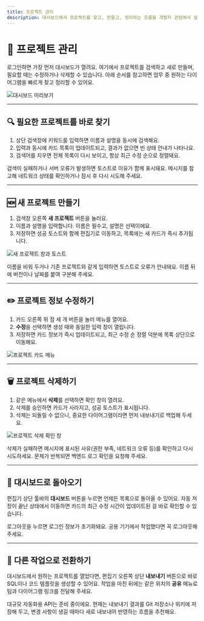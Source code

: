 ```yaml
---
title: 프로젝트 관리
description: 대시보드에서 프로젝트를 찾고, 만들고, 정리하는 흐름을 개발자 관점에서 설명합니다
---
```



# 📁 프로젝트 관리

로그인하면 가장 먼저 대시보드가 열려요. 여기에서 프로젝트를 검색하고 새로 만들며, 필요할 때는 수정하거나 삭제할 수 있습니다. 아래 순서를 참고하면 업무 중 원하는 다이어그램을 빠르게 찾고 정리할 수 있어요.

![대시보드 미리보기](/images/example.png)

---

## 🔍 필요한 프로젝트를 바로 찾기

1. 상단 검색창에 키워드를 입력하면 이름과 설명을 동시에 검색해요.
2. 입력과 동시에 카드 목록이 업데이트되고, 결과가 없으면 빈 상태 안내가 나타나요.
3. 검색어를 지우면 전체 목록이 다시 보이고, 항상 최근 수정 순으로 정렬돼요.

<Callout type="info">
검색이 실패하거나 서버 오류가 발생하면 토스트로 이유가 함께 표시돼요. 메시지를 참고해 네트워크 상태를 확인하거나 잠시 후 다시 시도해 주세요.
</Callout>

---

## 🆕 새 프로젝트 만들기

1. 검색창 오른쪽 **새 프로젝트** 버튼을 눌러요.
2. 이름과 설명을 입력합니다. 이름은 필수고, 설명은 선택이에요.
3. 저장하면 성공 토스트와 함께 편집기로 이동하고, 목록에는 새 카드가 즉시 추가됩니다.

![새 프로젝트 창과 토스트](/images/example.png)

<Callout type="warning">
이름을 비워 두거나 기존 프로젝트와 같게 입력하면 토스트로 오류가 안내돼요. 이름 뒤에 버전이나 날짜를 붙여 구분해 주세요.
</Callout>

---

## ✏️ 프로젝트 정보 수정하기

1. 카드 오른쪽 위 점 세 개 버튼을 눌러 메뉴를 열어요.
2. **수정**을 선택하면 생성 때와 동일한 입력 창이 열립니다.
3. 저장하면 카드 정보가 즉시 업데이트되고, 최근 수정 순 정렬 덕분에 목록 상단으로 이동해요.

![프로젝트 카드 메뉴](/images/example.png)

---

## 🗑️ 프로젝트 삭제하기

1. 같은 메뉴에서 **삭제**를 선택하면 확인 창이 열려요.
2. 삭제를 승인하면 카드가 사라지고, 성공 토스트가 표시됩니다.
3. 삭제는 되돌릴 수 없으니, 중요한 다이어그램이라면 먼저 내보내기로 백업해 두세요.

![프로젝트 삭제 확인 창](/images/example.png)

<Callout type="warning">
삭제가 실패하면 메시지에 표시된 사유(권한 부족, 네트워크 오류 등)를 확인하고 다시 시도하세요. 문제가 반복되면 백엔드 로그 확인을 요청해 주세요.
</Callout>

---

## 🔄 대시보드로 돌아오기

편집기 상단 툴바의 **대시보드** 버튼을 누르면 언제든 목록으로 돌아올 수 있어요. 자동 저장이 끝난 상태에서 이동하면 카드의 최근 수정 시간이 업데이트된 걸 바로 확인할 수 있습니다.

<Callout type="success">
로그아웃을 누르면 로그인 정보가 초기화돼요. 공용 기기에서 작업했다면 꼭 로그아웃해 주세요.
</Callout>

---

## 🔁 다른 작업으로 전환하기

대시보드에서 원하는 프로젝트를 열었다면, 편집기 오른쪽 상단 **내보내기** 버튼으로 바로 SQL이나 코드 템플릿을 생성할 수 있어요. 작업을 마친 뒤에는 같은 위치의 **공유** 메뉴로 팀과 다이어그램 링크를 전달해 주세요.

<Callout type="info">
대규모 자동화용 API는 준비 중이에요. 현재는 내보내기 결과를 Git 저장소나 위키에 저장해 두고, 변경 사항이 생길 때마다 새로 내보내어 반영하는 흐름을 추천해요.
</Callout>

